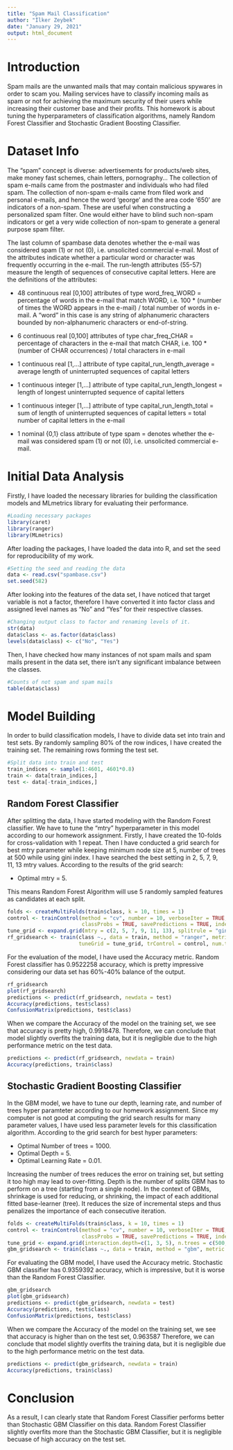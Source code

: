 ---
title: "Spam Mail Classification"
author: "İlker Zeybek"
date: "January 29, 2021"
output: html_document
---

# Introduction

Spam mails are the unwanted mails that may contain malicious spywares in order to scam you. Mailing services have to classify incoming mails as spam or not for achieving the maximum security of their users while increasing their customer base and their profits. This homework is about tuning the hyperparameters of classification algorithms, namely Random Forest Classifier and Stochastic Gradient Boosting Classifier.

# Dataset Info

The "spam" concept is diverse: advertisements for products/web sites, make money fast schemes, chain letters, pornography... The collection of spam e-mails came from the postmaster and individuals who had filed spam. The collection of non-spam e-mails came from filed work and personal e-mails, and hence the word 'george' and the area code '650' are indicators of a non-spam. These are useful when constructing a personalized  spam filter.  One would either have to blind such non-spam indicators or get a very wide collection of non-spam to generate a general purpose spam filter.

The last column of spambase data denotes whether the e-mail was considered spam (1) or not (0), i.e. unsolicited commercial e-mail. Most of the attributes indicate whether a particular word or character was frequently occurring in the e-mail.  The run-length attributes (55-57) measure the length of sequences of consecutive capital letters. Here are the definitions of the attributes:

- 48 continuous real [0,100] attributes of type word_freq_WORD 
= percentage of words in the e-mail that match WORD,
i.e. 100 * (number of times the WORD appears in the e-mail) / 
total number of words in e-mail.  A "word" in this case is any 
string of alphanumeric characters bounded by non-alphanumeric 
characters or end-of-string.

- 6 continuous real [0,100] attributes of type char_freq_CHAR
= percentage of characters in the e-mail that match CHAR,
i.e. 100 * (number of CHAR occurrences) / total characters in e-mail

- 1 continuous real [1,...] attribute of type capital_run_length_average
= average length of uninterrupted sequences of capital letters

- 1 continuous integer [1,...] attribute of type capital_run_length_longest
= length of longest uninterrupted sequence of capital letters

- 1 continuous integer [1,...] attribute of type capital_run_length_total
= sum of length of uninterrupted sequences of capital letters
= total number of capital letters in the e-mail

- 1 nominal {0,1} class attribute of type spam
= denotes whether the e-mail was considered spam (1) or not (0), 
i.e. unsolicited commercial e-mail.  


# Initial Data Analysis

Firstly, I have loaded the necessary libraries for building the classification models and MLmetrics library for evaluating their performance.

```{r}
#Loading necessary packages
library(caret)
library(ranger)
library(MLmetrics)
```

After loading the packages, I have loaded the data into R, and set the seed for reproducibility of my work.

```{r}
#Setting the seed and reading the data
data <- read.csv("spambase.csv")
set.seed(582)
```

After looking into the features of the data set, I have noticed that target variable is not a factor, therefore I have converted it into factor class and assigned level names as "No" and "Yes" for their respective classes.

```{r}
#Changing output class to factor and renaming levels of it.
str(data)
data$class <- as.factor(data$class)
levels(data$class) <- c("No", "Yes")
```

Then, I have checked how many instances of not spam mails and spam mails present in the data set, there isn't any significant imbalance between the classes.

```{r}
#Counts of not spam and spam mails
table(data$class)
```

# Model Building

In order to build classification models, I have to divide data set into train and test sets. By randomly sampling 80% of the row indices, I have created the training set. The remaining rows forming the test set.

```{r}
#Split data into train and test
train_indices <- sample(1:4601, 4601*0.8)
train <- data[train_indices,]
test <- data[-train_indices,]
```

## Random Forest Classifier

After splitting the data, I have started modeling with the Random Forest classifier. We have to tune the "mtry" hyperparameter in this model according to our homework assignment. Firstly, I have created the 10-folds for cross-validation with 1 repeat. Then I have conducted a grid search for best mtry parameter while keeping minimum node size at 5, number of trees at 500 while using gini index. I have searched the best setting in 2, 5, 7, 9, 11, 13 mtry values. According to the results of the grid search:

- Optimal mtry = 5.

This means Random Forest Algorithm will use 5 randomly sampled features as candidates at each split.

```{r eval=FALSE}
folds <- createMultiFolds(train$class, k = 10, times = 1)
control <- trainControl(method = "cv", number = 10, verboseIter = TRUE, summaryFunction = twoClassSummary,
                        classProbs = TRUE, savePredictions = TRUE, index = folds, allowParallel = TRUE)
tune_grid <- expand.grid(mtry = c(2, 5, 7, 9, 11, 13), splitrule = "gini", min.node.size = 5)
rf_gridsearch <- train(class ~., data = train, method = "ranger", metric = "Accuracy",
                       tuneGrid = tune_grid, trControl = control, num.trees = 500)
```

For the evaluation of the model, I have used the Accuracy metric. Random Forest classifier has 0.9522258 accuracy, which is pretty impressive considering our data set has 60%-40% balance of the output.

```{r fig.align = "center"}
rf_gridsearch
plot(rf_gridsearch)
predictions <- predict(rf_gridsearch, newdata = test)
Accuracy(predictions, test$class)
ConfusionMatrix(predictions, test$class)
```

When we compare the Accuracy of the model on the training set, we see that accuracy is pretty high, 0.9918478. Therefore, we can conclude that model slightly overfits the training data, but it is negligible due to the high performance metric on the test data.

```{r}
predictions <- predict(rf_gridsearch, newdata = train)
Accuracy(predictions, train$class)
```


## Stochastic Gradient Boosting Classifier

In the GBM model, we have to tune our depth, learning rate, and number of trees hyper paramteter according to our homework assignment. Since my computer is not good at computing the grid search results for many parameter values, I have used less parameter levels for this classification algorithm. According to the grid search for best hyper parameters:

- Optimal Number of trees = 1000.
- Optimal Depth = 5.
- Optimal Learning Rate = 0.01.

Increasing the number of trees reduces the error on training set, but setting it too high may lead to over-fitting. Depth is the number of splits GBM has to perform on a tree (starting from a single node). In the context of GBMs, shrinkage is used for reducing, or shrinking, the impact of each additional fitted base-learner (tree). It reduces the size of incremental steps and thus penalizes the importance of each consecutive iteration.

```{r eval=FALSE}
folds <- createMultiFolds(train$class, k = 10, times = 1)
control <- trainControl(method = "cv", number = 10, verboseIter = TRUE, summaryFunction = twoClassSummary,
                        classProbs = TRUE, savePredictions = TRUE, index = folds, allowParallel = TRUE)
tune_grid <- expand.grid(interaction.depth=c(1, 3, 5), n.trees = c(500, 1000), shrinkage=c(0.01, 0.001), n.minobsinnode = 10)
gbm_gridsearch <- train(class ~., data = train, method = "gbm", metric = "Accuracy", tuneGrid = tune_grid, trControl = control)
```

For evaluating the GBM model, I have used the Accuracy metric. Stochastic GBM classifier has 0.9359392 accuracy, which is impressive, but it is worse than the Random Forest Classifier.

```{r fig.align="center"}
gbm_gridsearch
plot(gbm_gridsearch)
predictions <- predict(gbm_gridsearch, newdata = test)
Accuracy(predictions, test$class)
ConfusionMatrix(predictions, test$class)
```

When we compare the Accuracy of the model on the training set, we see that accuracy is higher than on the test set, 0.963587 Therefore, we can conclude that model slightly overfits the training data, but it is negligible due to the high performance metric on the test data.

```{r}
predictions <- predict(gbm_gridsearch, newdata = train)
Accuracy(predictions, train$class)
```

# Conclusion

As a result, I can clearly state that Random Forest Classifier performs better than Stochastic GBM Classifier on this data. Random Forest Classifier slightly overfits more than the Stochastic GBM Classifier, but it is negligible becuase of high accuracy on the test set.
